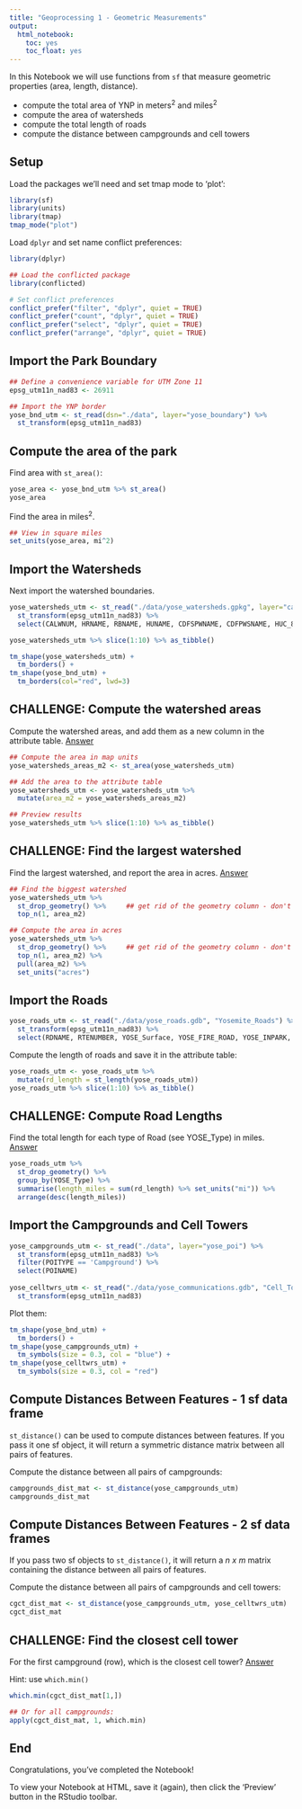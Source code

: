 ```yaml
---
title: "Geoprocessing 1 - Geometric Measurements"
output: 
  html_notebook:
    toc: yes
    toc_float: yes
---
```


In this Notebook we will use functions from `sf` that measure geometric properties (area, length, distance). 

- compute the total area of YNP in meters^2^ and miles^2^  
- compute the area of watersheds   
- compute the total length of roads  
- compute the distance between campgrounds and cell towers    

## Setup

Load the packages we'll need and set tmap mode to 'plot':

```r
library(sf)
library(units)
library(tmap)
tmap_mode("plot")
```

Load `dplyr` and set name conflict preferences:

```r
library(dplyr)

## Load the conflicted package
library(conflicted)

# Set conflict preferences
conflict_prefer("filter", "dplyr", quiet = TRUE)
conflict_prefer("count", "dplyr", quiet = TRUE)
conflict_prefer("select", "dplyr", quiet = TRUE)
conflict_prefer("arrange", "dplyr", quiet = TRUE)
```

## Import the Park Boundary

```r
## Define a convenience variable for UTM Zone 11
epsg_utm11n_nad83 <- 26911

## Import the YNP border
yose_bnd_utm <- st_read(dsn="./data", layer="yose_boundary") %>% 
  st_transform(epsg_utm11n_nad83)
```

## Compute the area of the park

Find area with `st_area()`:

```r
yose_area <- yose_bnd_utm %>% st_area()
yose_area
```

Find the area in miles^2^.

```r
## View in square miles
set_units(yose_area, mi^2)
```

## Import the Watersheds

Next import the watershed boundaries.

```r
yose_watersheds_utm <- st_read("./data/yose_watersheds.gpkg", layer="calw221") %>% 
  st_transform(epsg_utm11n_nad83) %>% 
  select(CALWNUM, HRNAME, RBNAME, HUNAME, CDFSPWNAME, CDFPWSNAME, HUC_8, HUC_8_NAME)

yose_watersheds_utm %>% slice(1:10) %>% as_tibble()

tm_shape(yose_watersheds_utm) +
  tm_borders() +
tm_shape(yose_bnd_utm) +
  tm_borders(col="red", lwd=3)
```

## CHALLENGE: Compute the watershed areas

Compute the watershed areas, and add them as a new column in the attribute table. [Answer](https://bit.ly/3dov9Zw)

```r
## Compute the area in map units
yose_watersheds_areas_m2 <- st_area(yose_watersheds_utm)

## Add the area to the attribute table
yose_watersheds_utm <- yose_watersheds_utm %>% 
  mutate(area_m2 = yose_watersheds_areas_m2)

## Preview results
yose_watersheds_utm %>% slice(1:10) %>% as_tibble()
```

## CHALLENGE: Find the largest watershed

Find the largest watershed, and report the area in acres. [Answer](https://bit.ly/3uaY4HE)

```r
## Find the biggest watershed
yose_watersheds_utm %>% 
  st_drop_geometry() %>%     ## get rid of the geometry column - don't need it
  top_n(1, area_m2) 

## Compute the area in acres
yose_watersheds_utm %>% 
  st_drop_geometry() %>%     ## get rid of the geometry column - don't need it
  top_n(1, area_m2) %>% 
  pull(area_m2) %>% 
  set_units("acres")
```

## Import the Roads

```r
yose_roads_utm <- st_read("./data/yose_roads.gdb", "Yosemite_Roads") %>% 
  st_transform(epsg_utm11n_nad83) %>% 
  select(RDNAME, RTENUMBER, YOSE_Surface, YOSE_FIRE_ROAD, YOSE_INPARK, YOSE_Type)
```

Compute the length of roads and save it in the attribute table:

```r
yose_roads_utm <- yose_roads_utm %>% 
  mutate(rd_length = st_length(yose_roads_utm))
yose_roads_utm %>% slice(1:10) %>% as_tibble()
```

## CHALLENGE: Compute Road Lengths

Find the total length for each type of Road (see YOSE_Type) in miles. [Answer](https://bit.ly/3wbbLbb)

```r
yose_roads_utm %>% 
  st_drop_geometry() %>% 
  group_by(YOSE_Type) %>% 
  summarise(length_miles = sum(rd_length) %>% set_units("mi")) %>% 
  arrange(desc(length_miles))
```

## Import the Campgrounds and Cell Towers

```r
yose_campgrounds_utm <- st_read("./data", layer="yose_poi") %>% 
  st_transform(epsg_utm11n_nad83) %>% 
  filter(POITYPE == 'Campground') %>% 
  select(POINAME)
  
yose_celltwrs_utm <- st_read("./data/yose_communications.gdb", "Cell_Towers") %>% 
  st_transform(epsg_utm11n_nad83) 
```

Plot them:

```r
tm_shape(yose_bnd_utm) +
  tm_borders() +
tm_shape(yose_campgrounds_utm) +
  tm_symbols(size = 0.3, col = "blue") +
tm_shape(yose_celltwrs_utm) +
  tm_symbols(size = 0.3, col = "red") 
```

## Compute Distances Between Features - 1 sf data frame

`st_distance()` can be used to compute distances between features. If you pass it one sf object, it will return a symmetric distance matrix between all pairs of features. 

Compute the distance between all pairs of campgrounds:

```r
campgrounds_dist_mat <- st_distance(yose_campgrounds_utm)
campgrounds_dist_mat
```


## Compute Distances Between Features - 2 sf data frames

If you pass two sf objects to `st_distance()`, it will return a *n x m* matrix containing the distance between all pairs of features. 

Compute the distance between all pairs of campgrounds and cell towers:

```r
cgct_dist_mat <- st_distance(yose_campgrounds_utm, yose_celltwrs_utm)
cgct_dist_mat
```

## CHALLENGE: Find the closest cell tower

For the first campground (row), which is the closest cell tower? [Answer](https://bit.ly/3webTXp)

Hint: use `which.min()`

```r
which.min(cgct_dist_mat[1,])

## Or for all campgrounds:
apply(cgct_dist_mat, 1, which.min)
```

## End

Congratulations, you've completed the Notebook! 

To view your Notebook at HTML, save it (again), then click the 'Preview' button in the RStudio toolbar.



